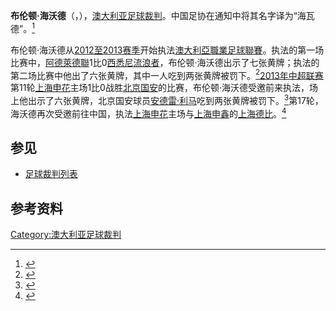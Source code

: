 {{noteTA
|G1=足球
}}
{{Infobox football official
| name                = 布伦顿·海沃德<br>Brenton Hayward
| fullname            = Brenton Hayward
| dateofbirth         = 
| cityofbirth         = 
| countryofbirth      = {{AUS}}
| death_date          = 
| death_place         = 
| otheroccupation     = 
| years               = 2012–
| league              = [[澳大利亞職業足球聯賽|澳大利亞職業足球聯賽]]
| role                = [[足球裁判|裁判]]
| internationalyears  = 
| confederation       = 
| internationalrole   = 
}}

'''布伦顿·海沃德'''（{{lang-en|'''Brenton Hayward'''}}，{{bd|？}}），[[澳大利亚|澳大利亚]][[足球裁判|足球裁判]]。中国足协在通知中将其名字译为“海瓦德”。<ref>{{cite news|title=争议嫩哨解禁复出执法恒大 澳洲裁判执法京沪战|url=http://sports.21cn.com/football/a/2013/0523/10/21812922.shtml|accessdate=2013-07-12|newspaper=网易体育|date=2013-05-23}}{{Dead link|date=2018年9月 |bot=InternetArchiveBot |fix-attempted=yes }}</ref> 

布伦顿·海沃德从[[2012–13年澳洲職業足球聯賽|2012至2013赛季]]开始执法[[澳大利亞職業足球聯賽|澳大利亞職業足球聯賽]]。执法的第一场比赛中，[[阿德萊德聯|阿德萊德聯]]1比0[[西悉尼流浪者|西悉尼流浪者]]，布伦顿·海沃德出示了七张黄牌；执法的第二场比赛中他出了六张黄牌，其中一人吃到两张黄牌被罚下。<ref>{{cite web|title=B. HAYWARD|url=http://de.soccerway.com/referees/brenton-haywood/272968/|publisher=Soccerway|accessdate=2013-06-27|archive-date=2019-12-04|archive-url=https://web.archive.org/web/20191204144624/https://de.soccerway.com/referees/brenton-haywood/272968/|dead-url=no}}</ref>[[2013年中超联赛|2013年中超联赛]]第11轮[[上海申花|上海申花]]主场1比0战胜[[北京国安|北京国安]]的比赛，布伦顿·海沃德受邀前来执法，场上他出示了六张黄牌，北京国安球员[[安德雷·利马|安德雷·利马]]吃到两张黄牌被罚下。<ref>{{cite news|title=利马怒推戴琳被红牌罚下 10人国安连续4年败走虹口|url=http://sports.ifeng.com/gnzq/zc/shenhua/detail_2013_05/26/25728789_0.shtml|accessdate=2013-06-27|newspaper=凤凰体育|date=2013-05-26|archive-date=2019-08-27|archive-url=https://web.archive.org/web/20190827163554/http://sports.ifeng.com/gnzq/zc/shenhua/detail_2013_05/26/25728789_0.shtml|dead-url=no}}</ref>第17轮，海沃德再次受邀前往中国，执法[[上海申花|上海申花]]主场与[[上海申鑫|上海申鑫]]的[[上海德比|上海德比]]。<ref>{{cite news|title=中超第17轮裁判安排：洋哨吹上海德比&国安战卓尔|url=http://sports.sina.com.cn/j/2013-07-12/09586666923.shtml|accessdate=2013-07-12|newspaper=新浪体育|date=2013-07-12|archive-date=2019-09-04|archive-url=https://web.archive.org/web/20190904070437/http://sports.sina.com.cn/j/2013-07-12/09586666923.shtml|dead-url=no}}</ref>

==参见==
* [[足球裁判列表|足球裁判列表]]

==参考资料==
{{reflist}}

{{2013年中国足球联赛裁判}}
{{DEFAULTSORT:Hayward, Brenton}}

[[Category:澳大利亚足球裁判|Category:澳大利亚足球裁判]]